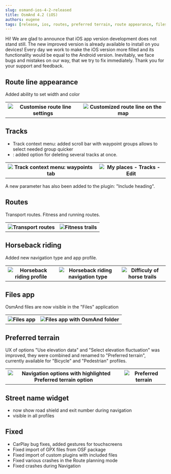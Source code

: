 ```yaml
---
slug: osmand-ios-4-2-released
title: OsmAnd 4.2 (iOS)
authors: eugene
tags: [release, ios, routes, preferred terrain, route appearance, files]
---
```



Hi!
We are glad to announce that iOS app version development does not stand still.
The new improved version is already available to install on you devices!
Every day we work to make the iOS version more filled and its functionality would be equal to the Android version. Inevitably, we face  bugs and mistakes on our way, that we try to fix immediately.
Thank you for your support and feedback.

<!--truncate-->

## Route line appearance

Added ability to set width and color
<table class="blogimage">
  <tr>
    <th><img src={require('./customise_route_line-1.png').default} alt="Customise route line settings"/></th>
    <th><img src={require('./customise_route_line-2.png').default} alt="Customized route line on the map"/></th>
    </tr>
</table> 

## Tracks

* Track context menu: added scroll bar with waypoint groups allows to select needed group quicker
* <Translate android="false" ids="my_places,tracks"/>: added option for deleting several tracks at once. 


<table class="blogimage">
  <tr>
    <th><img src={require('./track-waypoints.png').default} alt="Track context menu: waypoints tab"/></th>
    <th><img src={require('./tracks-edit.png').default} alt="My places - Tracks - Edit"/></th>
    </tr>
</table> 

A new parameter has also been added to the <Translate android="false" id="track_recording"/> plugin: "Include heading".


## Routes
Transport routes. Fitness and running routes.

<table class="blogimage">
  <tr>
    <th><img src={require('./transport-routes.png').default} alt="Transport routes"/></th>
    <th><img src={require('./fitness-trails.png').default} alt="Fitness trails"/></th>
    </tr>
</table> 


## Horseback riding

Added new navigation type and app profile.
<table class="blogimage">
    <tr>
        <th><img src={require('./horseback-riding_profile.png').default} alt="Horseback riding profile"/></th>
        <th><img src={require('./horseback-riding_navtype.png').default} alt="Horseback riding navigation type"/></th>
        <th><img src={require('./difficuly_of_horse_trails.png').default} alt="Difficuly of horse trails"/></th>
    </tr>
</table> 



## Files app

OsmAnd files are now visible in the "Files" application
<table class="blogimage">
  <tr>
    <th><img src={require('./files-1.png').default} alt="Files app"/></th>
    <th><img src={require('./files-2.png').default} alt="Files app with OsmAnd folder"/></th>
    </tr>
</table> 	

## Preferred terrain

UX of options "Use elevation data" and "Select elevation fluctuation"  was improved, they were combined and renamed to "Preferred terrain", currently available for "Bicycle" and "Pedestrian" profiles.

<table class="blogimage">
  <tr>
    <th><img src={require('./preferred_terrain-1.png').default} alt="Navigation options with highlighted Preferred terrain option"/></th>
    <th><img src={require('./preferred_terrain-2.png').default} alt="Preferred terrain"/></th>
    </tr>
</table> 


## Street name widget

* now show road shield and exit number during navigation
* visible in all profiles



## Fixed 
* CarPlay bug fixes, added gestures for touchscreens
* Fixed import of GPX files from OSF package
* Fixed import of custom plugins with included files
* Fixed various crashes in the Route planning mode
* Fixed crashes during Navigation

<AppleStore/>